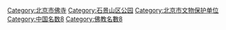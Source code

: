 {{Commons_category}}
{{Category_main}}

[[Category:北京市佛寺|Category:北京市佛寺]]
[[Category:石景山区公园|Category:石景山区公园]]
[[Category:北京市文物保护单位|Category:北京市文物保护单位]]
[[Category:中国名数8|Category:中国名数8]]
[[Category:佛教名數8|Category:佛教名數8]]